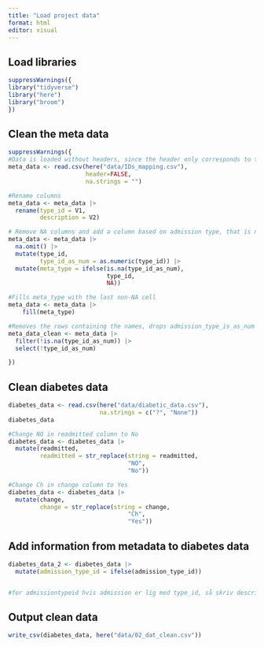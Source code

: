 ```yaml
---
title: "Load project data"
format: html
editor: visual
---
```


## Load libraries

```r
suppressWarnings({
library("tidyverse")
library("here")
library("broom")
})
```

## Clean the meta data

```r
suppressWarnings({
#Data is loaded without headers, since the header only corresponds to the first tables header
meta_data <- read.csv(here("data/IDs_mapping.csv"),
                      header=FALSE,
                      na.strings = "")

#Rename columns
meta_data <- meta_data |> 
  rename(type_id = V1, 
         description = V2)

# Remove NA columns and add a column based on admission type, that is numeric. The NA values in this, will be the names of the type of metadata the id describes. Also adds a meta_type column, which has the type in the cells that are NAs in the numeric type_id_as_num
meta_data <- meta_data |> 
  na.omit() |> 
  mutate(type_id, 
         type_id_as_num = as.numeric(type_id)) |> 
  mutate(meta_type = ifelse(is.na(type_id_as_num), 
                            type_id, 
                            NA))

#Fills meta_type with the last non-NA cell 
meta_data <- meta_data |> 
    fill(meta_type)

#Removes the rows containing the names, drops admission_type_is_as_num
meta_data_clean <- meta_data |> 
  filter(!is.na(type_id_as_num)) |> 
  select(!type_id_as_num)

})
```

## Clean diabetes data

```r
diabetes_data <- read.csv(here("data/diabetic_data.csv"), 
                          na.strings = c("?", "None"))
diabetes_data 
```

```r
#Change NO in readmitted column to No
diabetes_data <- diabetes_data |> 
  mutate(readmitted, 
         readmitted = str_replace(string = readmitted, 
                                  "NO", 
                                  "No"))

#Change Ch in change column to Yes
diabetes_data <- diabetes_data |> 
  mutate(change, 
         change = str_replace(string = change, 
                                  "Ch", 
                                  "Yes"))


```

## Add information from metadata to diabetes data

```r
diabetes_data_2 <- diabetes_data |> 
  mutate(admission_type_id = ifelse(admission_type_id))


#for admissiontypeid hvis admission er lig med type_id, så skriv description
```

## Output clean data

```r
write_csv(diabetes_data, here("data/02_dat_clean.csv"))
```
